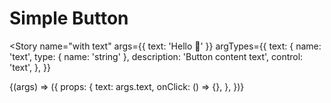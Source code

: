 
<Meta title="Addons/Docs/SimpleButton" component={Button} />

# Simple Button

<Story
  name="with text"
  args={{ text: 'Hello 👋' }}
  argTypes={{
    text: {
      name: 'text',
      type: { name: 'string' },
      description: 'Button content text',
      control: 'text',
    },
  }}
>
  {(args) => ({
    props: {
      text: args.text,
      onClick: () => {},
    },
  })}
</Story>

<Source story="with text" />

<ArgsTable story="with text" />
